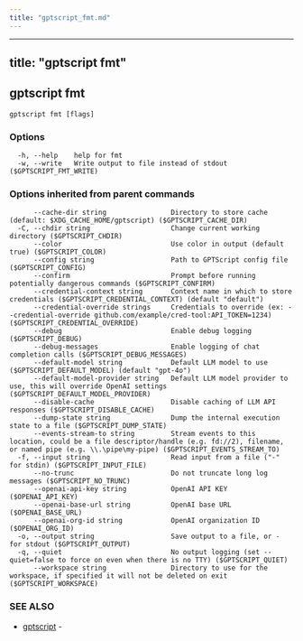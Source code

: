 ```yaml
---
title: "gptscript_fmt.md"
---
```


---
title: "gptscript fmt"
---
## gptscript fmt



```
gptscript fmt [flags]
```

### Options

```
  -h, --help    help for fmt
  -w, --write   Write output to file instead of stdout ($GPTSCRIPT_FMT_WRITE)
```

### Options inherited from parent commands

```
      --cache-dir string                Directory to store cache (default: $XDG_CACHE_HOME/gptscript) ($GPTSCRIPT_CACHE_DIR)
  -C, --chdir string                    Change current working directory ($GPTSCRIPT_CHDIR)
      --color                           Use color in output (default true) ($GPTSCRIPT_COLOR)
      --config string                   Path to GPTScript config file ($GPTSCRIPT_CONFIG)
      --confirm                         Prompt before running potentially dangerous commands ($GPTSCRIPT_CONFIRM)
      --credential-context string       Context name in which to store credentials ($GPTSCRIPT_CREDENTIAL_CONTEXT) (default "default")
      --credential-override strings     Credentials to override (ex: --credential-override github.com/example/cred-tool:API_TOKEN=1234) ($GPTSCRIPT_CREDENTIAL_OVERRIDE)
      --debug                           Enable debug logging ($GPTSCRIPT_DEBUG)
      --debug-messages                  Enable logging of chat completion calls ($GPTSCRIPT_DEBUG_MESSAGES)
      --default-model string            Default LLM model to use ($GPTSCRIPT_DEFAULT_MODEL) (default "gpt-4o")
      --default-model-provider string   Default LLM model provider to use, this will override OpenAI settings ($GPTSCRIPT_DEFAULT_MODEL_PROVIDER)
      --disable-cache                   Disable caching of LLM API responses ($GPTSCRIPT_DISABLE_CACHE)
      --dump-state string               Dump the internal execution state to a file ($GPTSCRIPT_DUMP_STATE)
      --events-stream-to string         Stream events to this location, could be a file descriptor/handle (e.g. fd://2), filename, or named pipe (e.g. \\.\pipe\my-pipe) ($GPTSCRIPT_EVENTS_STREAM_TO)
  -f, --input string                    Read input from a file ("-" for stdin) ($GPTSCRIPT_INPUT_FILE)
      --no-trunc                        Do not truncate long log messages ($GPTSCRIPT_NO_TRUNC)
      --openai-api-key string           OpenAI API KEY ($OPENAI_API_KEY)
      --openai-base-url string          OpenAI base URL ($OPENAI_BASE_URL)
      --openai-org-id string            OpenAI organization ID ($OPENAI_ORG_ID)
  -o, --output string                   Save output to a file, or - for stdout ($GPTSCRIPT_OUTPUT)
  -q, --quiet                           No output logging (set --quiet=false to force on even when there is no TTY) ($GPTSCRIPT_QUIET)
      --workspace string                Directory to use for the workspace, if specified it will not be deleted on exit ($GPTSCRIPT_WORKSPACE)
```

### SEE ALSO

* [gptscript](gptscript.md)	 - 

